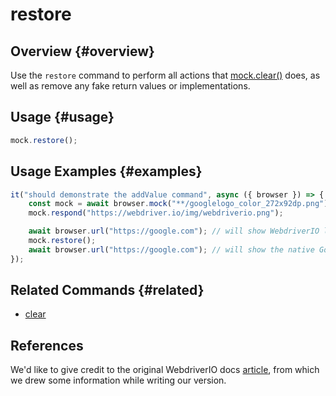 # restore

## Overview {#overview}

Use the `restore` command to perform all actions that [mock.clear()](../clear) does, as well as remove any fake return values or implementations.

## Usage {#usage}

```javascript
mock.restore();
```

## Usage Examples {#examples}

```javascript
it("should demonstrate the addValue command", async ({ browser }) => {
    const mock = await browser.mock("**/googlelogo_color_272x92dp.png");
    mock.respond("https://webdriver.io/img/webdriverio.png");

    await browser.url("https://google.com"); // will show WebdriverIO logo instead of Google logo
    mock.restore();
    await browser.url("https://google.com"); // will show the native Google logo
});
```

## Related Commands {#related}

-   [clear](../clear)

## References

We'd like to give credit to the original WebdriverIO docs [article](https://webdriver.io/docs/api/mock/restore), from which we drew some information while writing our version.
